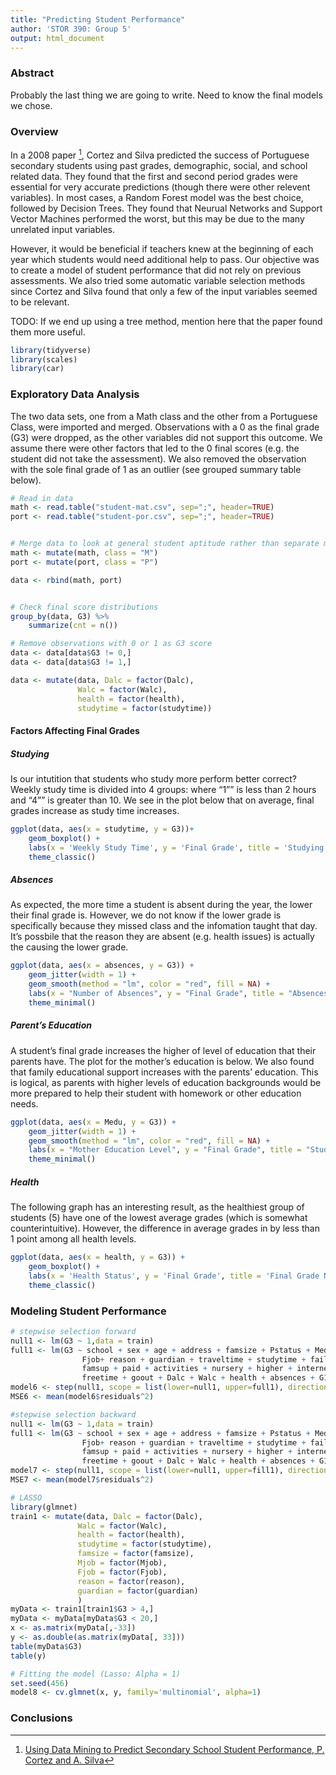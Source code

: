 ```yaml
---
title: "Predicting Student Performance"
author: 'STOR 390: Group 5'
output: html_document
---
```


### Abstract
Probably the last thing we are going to write. Need to know the final models we chose. 


### Overview

In a 2008 paper [^1], Cortez and Silva predicted the success of Portuguese secondary students using past grades, demographic, social, and school related data. They found that the first and second period grades were essential for very accurate predictions (though there were other relevent variables). In most cases, a Random Forest model was the best choice, followed by Decision Trees. They found that Neurual Networks and Support Vector Machines performed the worst, but this may be due to the many unrelated input variables. 

However, it would be beneficial if teachers knew at the beginning of each year which students would need additional help to pass. Our objective was to create a model of student performance that did not rely on previous assessments. We also tried some automatic variable selection methods since Cortez and Silva found that only a few of the input variables seemed to be relevant. 

TODO: If we end up using a tree method, mention here that the paper found them more useful. 

[^1]: [Using Data Mining to Predict Secondary School Student Performance, P. Cortez and A. Silva](http://www3.dsi.uminho.pt/pcortez/student.pdf) 


```r

library(tidyverse)
library(scales)
library(car)

```

### Exploratory Data Analysis

The two data sets, one from a Math class and the other from a Portuguese Class, were imported and merged. Observations with a 0 as the final grade (G3) were dropped, as the other variables did not support this outcome. We assume there were other factors that led to the 0 final scores (e.g. the student did not take the assessment). We also removed the observation with the sole final grade of 1 as an outlier (see grouped summary table below). 

```r
# Read in data
math <- read.table("student-mat.csv", sep=";", header=TRUE)
port <- read.table("student-por.csv", sep=";", header=TRUE)


# Merge data to look at general student aptitude rather than separate math/Portuguese scores 
math <- mutate(math, class = "M")
port <- mutate(port, class = "P")

data <- rbind(math, port)


# Check final score distributions
group_by(data, G3) %>%
    summarize(cnt = n())

# Remove observations with 0 or 1 as G3 score
data <- data[data$G3 != 0,]
data <- data[data$G3 != 1,]
```


```r
data <- mutate(data, Dalc = factor(Dalc),
               Walc = factor(Walc),
               health = factor(health),
               studytime = factor(studytime))
```

#### Factors Affecting Final Grades

##### Studying

Is our intutition that students who study more perform better correct? Weekly study time is divided into 4 groups: where "1"" is less than 2 hours and "4"" is greater than 10. We see in the plot below that on average, final grades increase as study time increases.
```r
ggplot(data, aes(x = studytime, y = G3))+ 
    geom_boxplot() + 
    labs(x = 'Weekly Study Time', y = 'Final Grade', title = 'Studying Improves Final Grades') +
    theme_classic()
```

##### Absences

As expected, the more time a student is absent during the year, the lower their final grade is. However, we do not know if the lower grade is specifically because they missed class and the infomation taught that day. It's possbile that the reason they are absent (e.g. health issues) is actually the causing the lower grade.  
```r
ggplot(data, aes(x = absences, y = G3)) + 
    geom_jitter(width = 1) + 
    geom_smooth(method = "lm", color = "red", fill = NA) +
    labs(x = "Number of Absences", y = "Final Grade", title = "Absences lead to lower final grades") +
    theme_minimal()

```

##### Parent's Education

A student's final grade increases the higher of level of education that their parents have. The plot for the mother's education is below. We also found that family educational support increases with the parents' education. This is logical, as parents with higher levels of education backgrounds would be more prepared to help their student with homework or other education needs. 
```r
ggplot(data, aes(x = Medu, y = G3)) + 
    geom_jitter(width = 1) + 
    geom_smooth(method = "lm", color = "red", fill = NA) + 
    labs(x = "Mother Education Level", y = "Final Grade", title = "Student's perform better the higher the level of education of their mothers") +
    theme_minimal()

```

##### Health

The following graph has an interesting result, as the healthiest group of students (5) have one of the lowest average grades (which is somewhat counterintuitive). However, the difference in average grades in by less than 1 point among all health levels. 
```r
ggplot(data, aes(x = health, y = G3)) +  
    geom_boxplot() + 
    labs(x = 'Health Status', y = 'Final Grade', title = 'Final Grade Not Impacted by Health') +
    theme_classic()
```



### Modeling Student Performance

```r
# stepwise selection forward
null1 <- lm(G3 ~ 1,data = train)
full1 <- lm(G3 ~ school + sex + age + address + famsize + Pstatus + Medu + Fedu + Mjob +
                Fjob+ reason + guardian + traveltime + studytime + failures + schoolsup + 
                famsup + paid + activities + nursery + higher + internet + romantic + famrel + 
                freetime + goout + Dalc + Walc + health + absences + G1 + G2 + class,data=train)
model6 <- step(null1, scope = list(lower=null1, upper=full1), direction="forward")
MSE6 <- mean(model6$residuals^2)

#stepwise selection backward
null1 <- lm(G3 ~ 1,data = train)
full1 <- lm(G3 ~ school + sex + age + address + famsize + Pstatus + Medu + Fedu + Mjob +
                Fjob+ reason + guardian + traveltime + studytime + failures + schoolsup + 
                famsup + paid + activities + nursery + higher + internet + romantic + famrel + 
                freetime + goout + Dalc + Walc + health + absences + G1 + G2 + class,data=train)
model7 <- step(null1, scope = list(lower=null1, upper=fill1), direction="backward")
MSE7 <- mean(model7$residuals^2)

# LASSO
library(glmnet)
train1 <- mutate(data, Dalc = factor(Dalc),
               Walc = factor(Walc),
               health = factor(health),
               studytime = factor(studytime),
               famsize = factor(famsize),
               Mjob = factor(Mjob),
               Fjob = factor(Fjob),
               reason = factor(reason),
               guardian = factor(guardian)
               )
myData <- train1[train1$G3 > 4,]
myData <- myData[myData$G3 < 20,]
x <- as.matrix(myData[,-33]) 
y <- as.double(as.matrix(myData[, 33]))
table(myData$G3)
table(y)

# Fitting the model (Lasso: Alpha = 1)
set.seed(456)
model8 <- cv.glmnet(x, y, family='multinomial', alpha=1)
```



### Conclusions

